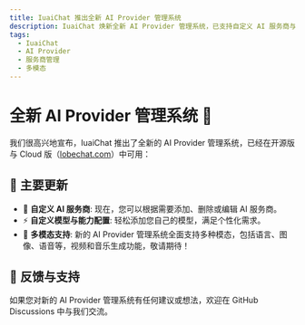 ```yaml
---
title: IuaiChat 推出全新 AI Provider 管理系统
description: IuaiChat 焕新全新 AI Provider 管理系统，已支持自定义 AI 服务商与自定义模型
tags:
  - IuaiChat
  - AI Provider
  - 服务商管理
  - 多模态
---
```


# 全新 AI Provider 管理系统 🎉

我们很高兴地宣布，IuaiChat 推出了全新的 AI Provider 管理系统，已经在开源版与 Cloud 版（[lobechat.com](https://lobechat.com)）中可用：

## 🚀 主要更新

- 🔮 **自定义 AI 服务商**: 现在，您可以根据需要添加、删除或编辑 AI 服务商。
- ⚡️ **自定义模型与能力配置**: 轻松添加您自己的模型，满足个性化需求。
- 🌈 **多模态支持**: 新的 AI Provider 管理系统全面支持多种模态，包括语言、图像、语音等，视频和音乐生成功能，敬请期待！

## 📢 反馈与支持

如果您对新的 AI Provider 管理系统有任何建议或想法，欢迎在 GitHub Discussions 中与我们交流。

